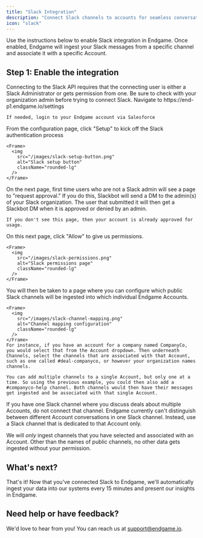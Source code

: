 ```yaml
---
title: "Slack Integration"
description: "Connect Slack channels to accounts for seamless conversation tracking"
icon: "slack"
---
```


Use the instructions below to enable Slack integration in Endgame. Once enabled, Endgame will ingest your Slack messages from a specific channel and associate it with a specific Account.

## Step 1: Enable the integration

<Warning>
  Connecting to the Slack API requires that the connecting user is either a Slack Administrator or gets permission from one. Be sure to check with your organization admin before trying to connect Slack.
</Warning>

<Steps>
  <Step title="Navigate to Configuration">
    Navigate to https://end-p1.endgame.io/settings

    If needed, login to your Endgame account via Salesforce
  </Step>
  <Step title="Start Setup">
    From the configuration page, click "Setup" to kick off the Slack authentication process

    <Frame>
      <img
        src="/images/slack-setup-button.png"
        alt="Slack setup button"
        className="rounded-lg"
      />
    </Frame>
  </Step>
  <Step title="Request Approval (if needed)">
    On the next page, first time users who are not a Slack admin will see a page to "request approval." If you do this, Slackbot will send a DM to the admin(s) of your Slack organization. The user that submitted it will then get a Slackbot DM when it is approved or denied by an admin.

    If you don't see this page, then your account is already approved for usage.
  </Step>
  <Step title="Grant Permissions">
    On this next page, click "Allow" to give us permissions.

    <Frame>
      <img
        src="/images/slack-permissions.png"
        alt="Slack permissions page"
        className="rounded-lg"
      />
    </Frame>
  </Step>
  <Step title="Configure Channel Mapping">
    You will then be taken to a page where you can configure which public Slack channels will be ingested into which individual Endgame Accounts.

    <Frame>
      <img
        src="/images/slack-channel-mapping.png"
        alt="Channel mapping configuration"
        className="rounded-lg"
      />
    </Frame>
    For instance, if you have an account for a company named CompanyCo, you would select that from the Account dropdown. Then underneath Channels, select the channels that are associated with that Account, such as one called #deal-companyco, or however your organization names channels.

    You can add multiple channels to a single Account, but only one at a time. So using the previous example, you could then also add a #companyco-help channel. Both channels would then have their messages get ingested and be associated with that single Account.
  </Step>
</Steps>

<Note>
  If you have one Slack channel where you discuss deals about multiple Accounts, do not connect that channel. Endgame currently can't distinguish between different Account conversations in one Slack channel. Instead, use a Slack channel that is dedicated to that Account only.
</Note>

We will _only_ ingest channels that you have selected and associated with an Account. Other than the names of public channels, no other data gets ingested without your permission.

## What's next?

That's it\! Now that you've connected Slack to Endgame, we'll automatically ingest your data into our systems every 15 minutes and present our insights in Endgame.

## Need help or have feedback?

We'd love to hear from you\! You can reach us at [support@endgame.io](mailto:support@endgame.io).